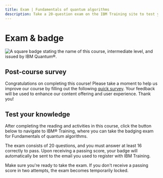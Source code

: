 ```yaml
---
title: Exam | Fundamentals of quantum algorithms
description: Take a 20-question exam on the IBM Training site to test your quantum algorithms skills and receive a badge through Credly.
---
```


# Exam & badge

![A square badge stating the name of this course, intermediate level, and issued by IBM Quantum&reg;.](/learning/images/courses/fundamentals-of-quantum-algorithms/exam/badge.avif)

## Post-course survey

Congratulations on completing this course! Please take a moment to help us improve our course by filling out the following [quick survey](https://your.feedback.ibm.com/jfe/form/SV_43oo99mkThQFIFM). Your feedback will be used to enhance our content offering and user experience. Thank you!

## Test your knowledge

After completing the reading and activities in this course, click the button below to navigate to IBM&reg; Training, where you can take the badging exam for Fundamentals of quantum algorithms.

The exam consists of 20 questions, and you must answer at least 16 correctly to pass. Upon receiving a passing score, your badge will automatically be sent to the email you used to register with IBM Training.

Make sure you're ready to take the exam. If you don't receive a passing score in two attempts, the exam becomes temporarily locked.

<LaunchExamButton href="https://www.ibm.com/training/course/fundamentals-of-quantum-algorithms-badge-quiz-DL46102G" />
